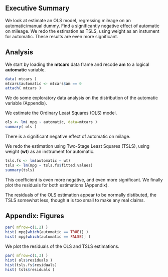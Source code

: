 Executive Summary
--------------------------------------------------------
We look at estimate an OLS model, regressing mileage on an automatic/manual dummy. Find a significantly negative effect of automatic on mileage. We redo the estimation as TSLS, using weight as an instument for automatic. These results are even more significant.

Analysis
--------------------------------------------------------
We start by loading the **mtcars** data frame and recode **am** to a logical **automatic** variable.

```r
data( mtcars )
mtcars$automatic <- mtcars$am == 0
attach( mtcars )
```

We do some exploratory data analysis on the distribution of the automatic variable (Appendix).

We estimate the Ordinary Least Squares (OLS) model.

```r
ols <- lm( mpg ~ automatic, data=mtcars )
summary( ols )
```

There is a significant negative effect of automatic on milage.

We redo the estimation using Two-Stage Least Squares (TSLS), using weight (**wt**) as an instrument for automatic.

```r
tsls.fs <- lm(automatic ~ wt)
tsls <- lm(mpg ~ tsls.fs$fitted.values)
summary(tsls)
```

This coefficient is even more negative, and even more significant. We finally plot the residuals for both estimations (Appendix).

The residuals of the OLS estimation appear to be normally distibuted, the TSLS somewhat less, though **n** is too small to make any real claims.

Appendix: Figures
--------------------------------------------------------
```r
par( mfrow=c(1,2) )
hist( mpg[which(automatic == TRUE)] )
hist( mpg[which(automatic == FALSE)] )
```

We plot the residuals of the OLS and TSLS estimations.

```r
par( mfrow=c(1,3) )
hist( ols$residuals )
hist(tsls.fs$residuals)
hist( tsls$residuals )
```